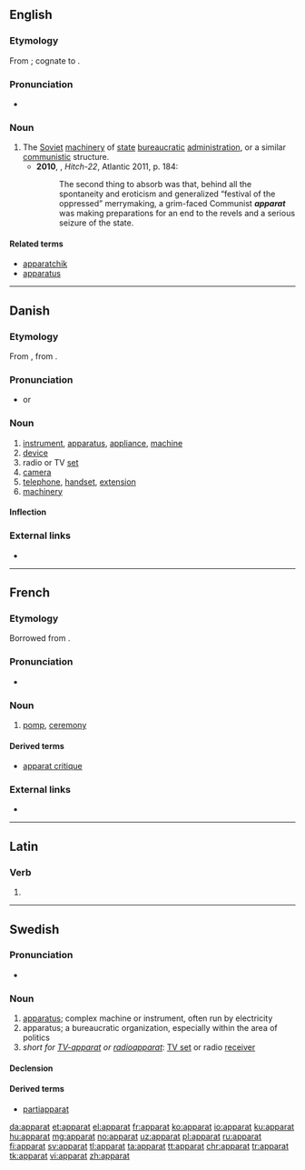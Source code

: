 {{also|Apparat}}
==English==

===Etymology===
From {{etyl|ru|en}} {{term|аппарат||[[apparatus]], apparat|tr=apparát|lang=ru}}; cognate to {{term|apparatus|lang=en}}.

===Pronunciation===
* {{rhymes|ɑː(ɹ)t|lang=en}}

===Noun===
{{en-noun|~}}

# The [[Soviet]] [[machinery]] of [[state]] [[bureaucratic]] [[administration]], or a similar [[communistic]] structure.
#* '''2010''', {{w|Christopher Hitchens}}, ''Hitch-22'', Atlantic 2011, p. 184:
#*: The second thing to absorb was that, behind all the spontaneity and eroticism and generalized “festival of the oppressed” merrymaking, a grim-faced Communist '''''apparat''''' was making preparations for an end to the revels and a serious seizure of the state.

====Related terms====
* [[apparatchik]]
* [[apparatus]]

----

==Danish==

===Etymology===
From {{etyl|de|da}} {{term|Apparat||device, apparatus|lang=de}}, from {{etyl|la|da}} {{m|la|apparātus}}.

===Pronunciation===
* {{IPA|/aparat/|[ɑb̥ɑˈʁɑːˀd̥]|lang=da}} or {{IPA|/apərat/|[ɑb̥əˈʁɑːˀd̥]|lang=da}}

===Noun===
{{da-noun|et|er}}

# [[instrument]], [[apparatus]], [[appliance]], [[machine]]
# [[device]]
# radio or TV [[set]]
# [[camera]]
# [[telephone]], [[handset]], [[extension]]
# [[machinery]]

====Inflection====
{{da-noun-infl|et|er}}

===External links===
* {{pedialite|lang=da}}

----

==French==

===Etymology===
Borrowed from {{etyl|la|fr}} {{term|apparatus|lang=la}}.

===Pronunciation===
* {{IPA|/apaʁa/|lang=fr}}

===Noun===
{{fr-noun|m}}

# [[pomp]], [[ceremony]]

====Derived terms====
* [[apparat critique]]

===External links===
* {{R:TLFi}}

----

==Latin==

===Verb===
{{la-verb-form|apparat}}

# {{conjugation of|apparō||3|s|pres|act|ind|lang=la}}

----

==Swedish==

===Pronunciation===
* {{audio|Sv-en apparat.ogg|Audio|lang=sv}}

===Noun===
{{sv-noun|c}}

# [[apparatus]]; complex machine or instrument, often run by electricity
# apparatus; a bureaucratic organization, especially within the area of politics
# ''short for [[TV-apparat]] or [[radioapparat]]'': [[TV set]] or radio [[receiver]]

====Declension====
{{sv-noun-reg-er}}

====Derived terms====
* {{sense|bureaucratic organization}}  [[partiapparat]]

[[da:apparat]]
[[et:apparat]]
[[el:apparat]]
[[fr:apparat]]
[[ko:apparat]]
[[io:apparat]]
[[ku:apparat]]
[[hu:apparat]]
[[mg:apparat]]
[[no:apparat]]
[[uz:apparat]]
[[pl:apparat]]
[[ru:apparat]]
[[fi:apparat]]
[[sv:apparat]]
[[tl:apparat]]
[[ta:apparat]]
[[tt:apparat]]
[[chr:apparat]]
[[tr:apparat]]
[[tk:apparat]]
[[vi:apparat]]
[[zh:apparat]]